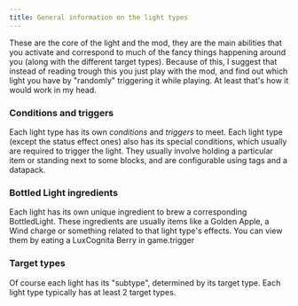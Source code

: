 ```yaml
---
title: General information on the light types
---
```

These are the core of the light and the mod, they are the main abilities that you activate and correspond to much of the fancy things happening around you (along with the different target types).
Because of this, I suggest that instead of reading trough this you just play with the mod, and find out which light you have by "randomly" triggering it while playing. At least that's how it would work in my head.

### Conditions and triggers
Each light type has its own _conditions_ and _triggers_ to meet. Each light type (except the status effect ones) also has its special conditions, which usually are required to trigger the light. They usually involve holding a particular item or standing next to some blocks, and are configurable using tags and a datapack.

### Bottled Light ingredients
Each light has its own unique ingredient to brew a corresponding BottledLight. These ingredients are usually items like a Golden Apple, a Wind charge or something related to that light type's effects. You can view them by eating a LuxCognita Berry in game.trigger

### Target types
Of course each light has its "subtype", determined by its target type. Each light type typically has at least 2 target types.